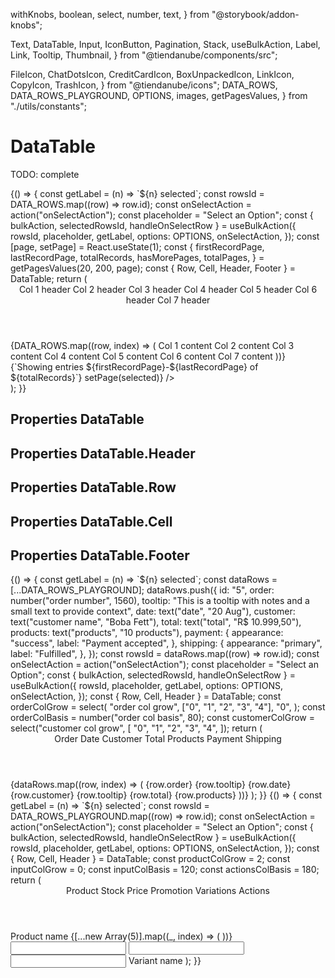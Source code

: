   withKnobs,
  boolean,
  select,
  number,
  text,
} from "@storybook/addon-knobs";

  Text,
  DataTable,
  Input,
  IconButton,
  Pagination,
  Stack,
  useBulkAction,
  Label,
  Link,
  Tooltip,
  Thumbnail,
} from "@tiendanube/components/src";

  FileIcon,
  ChatDotsIcon,
  CreditCardIcon,
  BoxUnpackedIcon,
  LinkIcon,
  CopyIcon,
  TrashIcon,
} from "@tiendanube/icons";
  DATA_ROWS,
  DATA_ROWS_PLAYGROUND,
  OPTIONS,
  images,
  getPagesValues,
} from "./utils/constants";


<Meta title="Composite components/DataTable" component={DataTable} />

# DataTable

TODO: complete

<Preview>
  <Story name="default" parameters={{ decorators: [withKnobs, withA11y] }}>
    {() => {
      const getLabel = (n) => `${n} selected`;
      const rowsId = DATA_ROWS.map((row) => row.id);
      const onSelectAction = action("onSelectAction");
      const placeholder = "Select an Option";
      const { bulkAction, selectedRowsId, handleOnSelectRow } = useBulkAction({
        rowsId,
        placeholder,
        getLabel,
        options: OPTIONS,
        onSelectAction,
      });
      const [page, setPage] = React.useState(1);
      const {
        firstRecordPage,
        lastRecordPage,
        totalRecords,
        hasMorePages,
        totalPages,
      } = getPagesValues(20, 200, page);
      const { Row, Cell, Header, Footer } = DataTable;
      return (
        <DataTable
          skeleton={boolean("skeleton", false)}
          bulkAction={boolean("bulk Actions", true) && bulkAction}
          selectedRowsId={selectedRowsId}
          onSelectRow={handleOnSelectRow}
        >
          <Header>
            <Cell>
              <Text>Col 1 header</Text>
            </Cell>
            <Cell>
              <Text>Col 2 header</Text>
            </Cell>
            <Cell>
              <Text>Col 3 header</Text>
            </Cell>
            <Cell>
              <Text>Col 4 header</Text>
            </Cell>
            <Cell>
              <Text>Col 5 header</Text>
            </Cell>
            <Cell>
              <Text>Col 6 header</Text>
            </Cell>
            <Cell>
              <Text>Col 7 header</Text>
            </Cell>
          </Header>
          {DATA_ROWS.map((row, index) => (
            <Row
              key={index}
              id={row.id}
              onClick={action("OnClick Row")}
              onChange={handleOnSelectRow}
            >
              <Cell>
                <Text>Col 1 content</Text>
              </Cell>
              <Cell>
                <Text>Col 2 content</Text>
              </Cell>
              <Cell>
                <Text>Col 3 content</Text>
              </Cell>
              <Cell>
                <Text>Col 4 content</Text>
              </Cell>
              <Cell>
                <Text>Col 5 content</Text>
              </Cell>
              <Cell>
                <Text>Col 6 content</Text>
              </Cell>
              <Cell>
                <Text>Col 7 content</Text>
              </Cell>
            </Row>
          ))}
          <Footer>
            <Stack justify="space-between">
              <Stack.Item>
                <Text>{`Showing entries ${firstRecordPage}-${lastRecordPage} of ${totalRecords}`}</Text>
              </Stack.Item>
              <Stack.Item>
                <Pagination
                  pageTotal={totalPages}
                  pageSelected={page}
                  hasMorePages={hasMorePages}
                  onPageSelect={(selected) => setPage(selected)}
                />
              </Stack.Item>
            </Stack>
          </Footer>
        </DataTable>
      );
    }}
  </Story>
</Preview>

## Properties DataTable

<Props of={DataTable} />

## Properties DataTable.Header

<Props of={DataTable.Header} />

## Properties DataTable.Row

<Props of={DataTable.Row} />

## Properties DataTable.Cell

<Props of={DataTable.Cell} />

## Properties DataTable.Footer

<Props of={DataTable.Footer} />

<Preview>
  <Story name="playground" parameters={{ decorators: [withKnobs, withA11y] }}>
    {() => {
      const getLabel = (n) => `${n} selected`;
      const dataRows = [...DATA_ROWS_PLAYGROUND];
      dataRows.push({
        id: "5",
        order: number("order number", 1560),
        tooltip:
          "This is a tooltip with notes and a small text to provide context",
        date: text("date", "20 Aug"),
        customer: text("customer name", "Boba Fett"),
        total: text("total", "R$ 10.999,50"),
        products: text("products", "10 products"),
        payment: {
          appearance: "success",
          label: "Payment accepted",
        },
        shipping: {
          appearance: "primary",
          label: "Fulfilled",
        },
      });
      const rowsId = dataRows.map((row) => row.id);
      const onSelectAction = action("onSelectAction");
      const placeholder = "Select an Option";
      const { bulkAction, selectedRowsId, handleOnSelectRow } = useBulkAction({
        rowsId,
        placeholder,
        getLabel,
        options: OPTIONS,
        onSelectAction,
      });
      const { Row, Cell, Header } = DataTable;
      const orderColGrow = select(
        "order col grow",
        ["0", "1", "2", "3", "4"],
        "0",
      );
      const orderColBasis = number("order col basis", 80);
      const customerColGrow = select("customer col grow", [
        "0",
        "1",
        "2",
        "3",
        "4",
      ]);
      return (
        <DataTable
          skeleton={boolean("skeleton", false)}
          bulkAction={boolean("bulk Actions", true) && bulkAction}
          selectedRowsId={selectedRowsId}
          onSelectRow={handleOnSelectRow}
        >
          <Header>
            <Cell grow={orderColGrow} basis={orderColBasis}>
              <Text>Order</Text>
            </Cell>
            <Cell grow={orderColGrow} basis={orderColBasis}>
              <Text>Date</Text>
            </Cell>
            <Cell grow={customerColGrow}>
              <Text>Customer</Text>
            </Cell>
            <Cell>
              <Text>Total</Text>
            </Cell>
            <Cell>
              <Text>Products</Text>
            </Cell>
            <Cell>
              <Text>Payment</Text>
            </Cell>
            <Cell>
              <Text>Shipping</Text>
            </Cell>
          </Header>
          {dataRows.map((row, index) => (
            <Row
              key={index}
              id={row.id}
              onClick={action("OnClick Row")}
              onChange={handleOnSelectRow}
              align="center"
            >
              <Cell grow={orderColGrow} basis={orderColBasis}>
                <Stack spacing="tight">
                  <Stack.Item>
                    <Link
                      appearance="primary"
                      onClick={action("onClick order")}
                    >
                      {row.order}
                    </Link>
                  </Stack.Item>
                  <Stack.Item>
                    <Tooltip
                      name="merchant-notes"
                      labelIcon={FileIcon}
                      labelText="Merchant notes"
                    >
                      <Text>{row.tooltip}</Text>
                    </Tooltip>
                  </Stack.Item>
                </Stack>
              </Cell>
              <Cell grow={orderColGrow} basis={orderColBasis}>
                <Text>{row.date}</Text>
              </Cell>
              <Cell
                grow={customerColGrow}
                trimText={boolean("trim name", true)}
              >
                <Stack spacing="tight">
                  <Stack.Item>
                    <Text>{row.customer}</Text>
                  </Stack.Item>
                  <Stack.Item>
                    <Tooltip
                      name="customer-notes"
                      labelIcon={ChatDotsIcon}
                      labelText="Customer notes"
                    >
                      <Text>{row.tooltip}</Text>
                    </Tooltip>
                  </Stack.Item>
                </Stack>
              </Cell>
              <Cell>
                <Text>{row.total}</Text>
              </Cell>
              <Cell>
                <Text>{row.products}</Text>
              </Cell>
              <Cell>
                <Label
                  id="payment-status"
                  icon={CreditCardIcon}
                  label={row.payment.label}
                  appearance={row.payment.appearance}
                />
              </Cell>
              <Cell>
                <Label
                  id="shipping-status"
                  icon={BoxUnpackedIcon}
                  label={row.shipping.label}
                  appearance={row.shipping.appearance}
                />
              </Cell>
            </Row>
          ))}
        </DataTable>
      );
    }}
  </Story>
</Preview>

<Preview>
  <Story name="example" parameters={{ decorators: [withKnobs, withA11y] }}>
    {() => {
      const getLabel = (n) => `${n} selected`;
      const rowsId = DATA_ROWS_PLAYGROUND.map((row) => row.id);
      const onSelectAction = action("onSelectAction");
      const placeholder = "Select an Option";
      const { bulkAction, selectedRowsId, handleOnSelectRow } = useBulkAction({
        rowsId,
        placeholder,
        getLabel,
        options: OPTIONS,
        onSelectAction,
      });
      const { Row, Cell, Header } = DataTable;
      const productColGrow = 2;
      const inputColGrow = 0;
      const inputColBasis = 120;
      const actionsColBasis = 180;
      return (
        <DataTable
          skeleton={boolean("skeleton", false)}
          bulkAction={boolean("bulk Actions", true) && bulkAction}
          selectedRowsId={selectedRowsId}
          onSelectRow={handleOnSelectRow}
        >
          <Header>
            <Cell grow={productColGrow}>
              <Text>Product</Text>
            </Cell>
            <Cell grow={inputColGrow} basis={inputColBasis}>
              <Text>Stock</Text>
            </Cell>
            <Cell grow={inputColGrow} basis={inputColBasis}>
              <Text>Price</Text>
            </Cell>
            <Cell grow={inputColGrow} basis={inputColBasis}>
              <Text>Promotion</Text>
            </Cell>
            <Cell grow={productColGrow}>
              <Text>Variations</Text>
            </Cell>
            <Cell grow={inputColGrow} basis={actionsColBasis}>
              <Text>Actions</Text>
            </Cell>
          </Header>
          <Row
            id={1}
            onClick={action("OnClick Row")}
            onChange={handleOnSelectRow}
          >
            <Cell grow={productColGrow}>
              <Stack spacing="tight" align="flex-start">
                <Stack.Item>
                  <Thumbnail
                    aspectRatio="1-1"
                    width={72}
                    src={images.image1}
                    altText="Alternative text"
                  />
                </Stack.Item>
                <Stack.Item fill>
                  <Stack column align="flex-start" spacing="tight">
                    <Stack.Item>
                      <Link
                        appearance="primary"
                        onClick={action("onClick product")}
                      >
                        Product name
                      </Link>
                    </Stack.Item>
                    <Stack.Item>
                      <Stack spacing="tight" wrap>
                        {[...new Array(5)].map((_, index) => (
                          <Stack.Item key={index}>
                            <Label label="Label" />
                          </Stack.Item>
                        ))}
                      </Stack>
                    </Stack.Item>
                  </Stack>
                </Stack.Item>
              </Stack>
            </Cell>
            <Cell grow={inputColGrow} basis={inputColBasis}>
              <Input name="stock" />
            </Cell>
            <Cell grow={inputColGrow} basis={inputColBasis}>
              <Input name="price" />
            </Cell>
            <Cell grow={inputColGrow} basis={inputColBasis}>
              <Input name="promotion" />
            </Cell>
            <Cell grow={productColGrow}>
              <Text>Variant name</Text>
            </Cell>
            <Cell grow={inputColGrow} basis={actionsColBasis}>
              <Stack>
                <Stack.Item>
                  <IconButton
                    icon={LinkIcon}
                    ariaLabel="Aria label"
                    onClick={action("onClick action")}
                  />
                </Stack.Item>
                <Stack.Item>
                  <IconButton
                    icon={CopyIcon}
                    ariaLabel="Aria label"
                    onClick={action("onClick action")}
                  />
                </Stack.Item>
                <Stack.Item>
                  <IconButton
                    icon={TrashIcon}
                    ariaLabel="Aria label"
                    onClick={action("onClick action")}
                  />
                </Stack.Item>
              </Stack>
            </Cell>
          </Row>
        </DataTable>
      );
    }}
  </Story>
</Preview>
